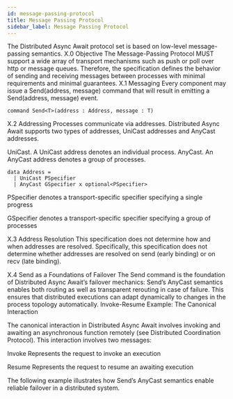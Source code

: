 ```yaml
---
id: message-passing-protocol
title: Message Passing Protocol
sidebar_label: Message Passing Protocol
---
```


The Distributed Async Await protocol set is based on low-level message-passing semantics.
X.0 Objective
The Message-Passing Protocol MUST support a wide array of transport mechanisms such as push or poll over http or message queues. Therefore, the specification defines the behavior of sending and receiving messages between processes with minimal requirements and minimal guarantees.
X.1 Messaging
Every component may issue a Send(address, message) command that will result in emitting a Send(address, message) event.

```shell
command Send<T>(address : Address, message : T)
```

X.2 Addressing
Processes communicate via addresses. Distributed Async Await supports two types of addresses, UniCast addresses and AnyCast addresses.

UniCast. A UniCast address denotes an individual process.
AnyCast. An AnyCast address denotes a group of processes.

```
data Address =
  | UniCast PSpecifier
  | AnyCast GSpecifier x optional<PSpecifier>
```

PSpecifier denotes a transport-specific specifier specifying a single progress

GSpecifier denotes a transport-specific specifier specifying a group of processes

X.3 Address Resolution
This specification does not determine how and when addresses are resolved. Specifically, this specification does not determine whether addresses are resolved on send (early binding) or on recv (late binding).

X.4 Send as a Foundations of Failover
The Send command is the foundation of Distributed Async Await’s failover mechanics: Send’s AnyCast semantics enables both routing as well as transparent rerouting in case of failure. This ensures that distributed executions can adapt dynamically to changes in the process topology automatically.
Invoke-Resume Example: The Canonical Interaction

The canonical interaction in Distributed Async Await involves invoking and awaiting an asynchronous function remotely (see Distributed Coordination Protocol). This interaction involves two messages:

Invoke
Represents the request to invoke an execution

Resume
Represents the request to resume an awaiting execution

The following example illustrates how Send’s AnyCast semantics enable reliable failover in a distributed system.
